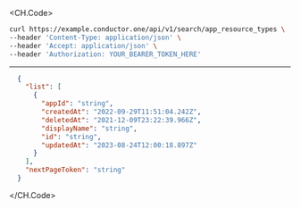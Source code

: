 
<CH.Code>
```bash Example Request
curl https://example.conductor.one/api/v1/search/app_resource_types \
--header 'Content-Type: application/json' \
--header 'Accept: application/json' \
--header 'Authorization: YOUR_BEARER_TOKEN_HERE'
```
---

```json Example Response
  {
    "list": [
      {
        "appId": "string",
        "createdAt": "2022-09-29T11:51:04.242Z",
        "deletedAt": "2021-12-09T23:22:39.966Z",
        "displayName": "string",
        "id": "string",
        "updatedAt": "2023-08-24T12:00:18.897Z"
      }
    ],
    "nextPageToken": "string"
  }
```
</CH.Code>
